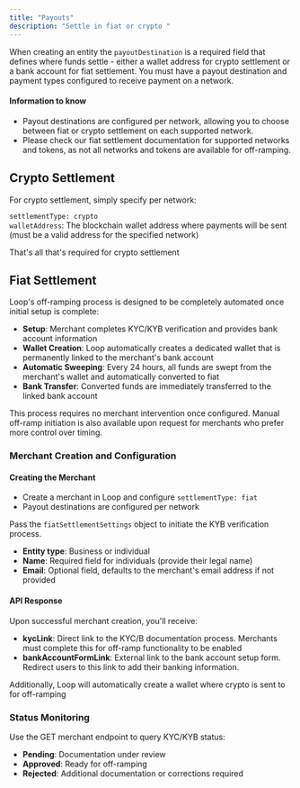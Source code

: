 ```yaml
---
title: "Payouts"
description: "Settle in fiat or crypto "
---
```


When creating an entity the `payoutDestination` is a required field that defines where funds settle - either a wallet address for crypto settlement or a bank account for fiat settlement. You must have a payout destination and payment types configured to receive payment on a network.

#### **Information to know**

- Payout destinations are configured per network, allowing you to choose between fiat or crypto settlement on each supported network.
- Please check our fiat settlement documentation for supported networks and tokens, as not all networks and tokens are available for off-ramping.

## **Crypto Settlement**

For crypto settlement, simply specify per network:

`settlementType: crypto`\
`walletAddress`: The blockchain wallet address where payments will be sent (must be a valid address for the specified network)

That's all that's required for crypto settlement

## **Fiat Settlement**

Loop's off-ramping process is designed to be completely automated once initial setup is complete:

- **Setup**: Merchant completes KYC/KYB verification and provides bank account information
- **Wallet Creation**: Loop automatically creates a dedicated wallet that is permanently linked to the merchant's bank account
- **Automatic Sweeping**: Every 24 hours, all funds are swept from the merchant's wallet and automatically converted to fiat
- **Bank Transfer**: Converted funds are immediately transferred to the linked bank account

This process requires no merchant intervention once configured. Manual off-ramp initiation is also available upon request for merchants who prefer more control over timing.

### **Merchant Creation and Configuration**

#### **Creating the Merchant**

- Create a merchant in Loop and configure `settlementType: fiat`
- Payout destinations are configured per network

Pass the `fiatSettlementSettings` object to initiate the KYB verification process.

- **Entity type**: Business or individual
- **Name**: Required field for individuals (provide their legal name)
- **Email**: Optional field, defaults to the merchant's email address if not provided

#### **API Response**

Upon successful merchant creation, you'll receive:

- **kycLink**: Direct link to the KYC/B documentation process. Merchants must complete this for off-ramp functionality to be enabled
- **bankAccountFormLink**: External link to the bank account setup form. Redirect users to this link to add their banking information.

Additionally, Loop will automatically create a wallet where crypto is sent to for off-ramping

### **Status Monitoring**

Use the GET merchant endpoint to query KYC/KYB status:

- **Pending**: Documentation under review
- **Approved**: Ready for off-ramping
- **Rejected**: Additional documentation or corrections required
